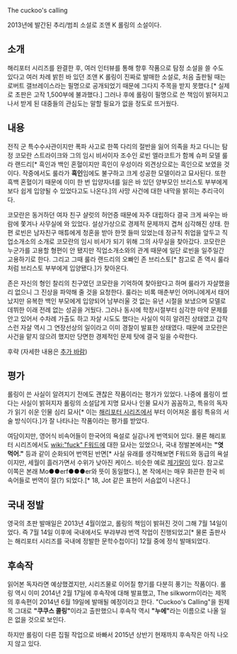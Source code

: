The cuckoo's calling

2013년에 발간된 추리/범죄 소설로 조앤 K 롤링의 소설이다.

== 소개 ==
해리포터 시리즈를 완결한 후, 여러 인터뷰를 통해 향후 작품으로 탐정 소설을 쓸 수도 있다고 여러 차례 밝힌 바 있던 조앤 K 롤링이 진짜로 발매한 소설로, 처음 출판될 때는 로버트 갤브레이스라는 필명으로 공개되었기 때문에 그다지 주목을 받지 못했다.[* 실제로 초판은 고작 1,500부에 불과했다.] 그러나 후에 롤링이 필명으로 쓴 책임이 밝혀지고 나서 받게 된 대중들의 관심도는 말할 필요가 없을 정도로 뜨거웠다.

== 내용 ==
전직 군 특수수사관이지만 폭파 사고로 한쪽 다리의 절반을 잃어 의족을 차고 다니는 탐정 코모란 스트라이크와 그의 임시 비서이자 조수인 로빈 엘라코트가 함께 슈퍼 모델 룰라 랜드리[* 흑인과 백인 혼혈이지만 흑인이 우성이라 외견상으로는 흑인으로 보였을 것이다. 작중에서도 룰라가 '''흑인'''임에도 불구하고 크게 성공한 모델이라고 묘사된다. 또한 흑백 혼혈이기 때문에 이미 한 번 입양자녀를 잃은 바 있던 양부모인 브리스토 부부에게 보다 쉽게 입양될 수 있었다고도 나온다.]의 사망 사건에 대한 내막을 밝히는 추리극이다.

코모란은 동거하던 여자 친구 샬럿의 허언증 때문에 자주 대립하다 결국 크게 싸우는 바람에 쫓겨나 사무실에 와 있었다. 설상가상으로 경제적 문제까지 겹쳐 심각해진 상태. 한편 로빈은 남자친구 매튜에게 청혼을 받아 한껏 들떠 있었는데 정규직 취업을 앞두고 직업소개소의 소개로 코모란의 임시 비서가 되기 위해 그의 사무실을 찾아갔다. 코모란은 누군가를 고용할 형편이 안 됐지만 직업소개소와의 관계 때문에 일단 로빈을 일주일간 고용하기로 한다. 그리고 그때 룰라 랜드리의 오빠인 존 브리스토[* 참고로 존 역시 룰라처럼 브리스토 부부에게 입양됐다.]가 찾아온다.

존은 자신의 형인 찰리의 친구였던 코모란을 기억하여 찾아왔다고 하며 룰라가 자살했을 리 없으니 그 진상을 파악해 줄 것을 요청한다. 룰라는 비록 매춘부인 어머니에게서 태어났지만 유복한 백인 부모에게 입양되어 남부러울 것 없는 유년 시절을 보냈으며 모델로 데뷔한 이래 전례 없는 성공을 거뒀다. 그러나 동시에 학창시절부터 심각한 마약 문제를 안고 있어서 수차례 가출도 하고 자살 시도도 했다는 사실이 익히 알려진 상태였고 갑작스런 자살 역시 그 연장선상의 일이라고 이미 경찰이 발표한 상태였다. 때문에 코모란은 사건을 맡지 않으려 했지만 당면한 경제적인 문제 탓에 결국 일을 수락한다.   

후략 (자세한 내용은 [[추가 바람]])

== 평가 ==
롤링이 쓴 사실이 알려지기 전에도 괜찮은 작품이라는 평가가 있었다. 나중에 롤링이 썼다는 사실이 밝혀지자 롤링의 소설답게 지명 묘사나 인물 묘사가 꼼꼼하고, 특유의 독자가 읽기 쉬운 인물 심리 묘사[* 이는 [[해리포터 시리즈]]에서 부터 이어져온 롤링 특유의 서술 방식이다.]가 잘 나타나는 작품이라는 평가를 받았다. 

여담이지만, 영어식 비속어들이 한국어의 욕설로 실감나게 번역되어 있다. 물론 해리포터 시리즈에서도 [[wiki:"fuck" F워드]]에 대한 묘사는 있었으나, 국내 정발본에서는 '''"엿 먹어."''' 등과 같이 순화되어 번역된 반면[* 사실 유래를 생각해보면 F워드와 동급의 욕설이지만, 세월이 흘러가면서 수위가 낮아진 케이스. 비슷한 예로 [[제기랄]]이 있다. 참고로 이쪽은 본래 Mo●●erf●●●er와 뜻이 동일했다.], 본 작에서는 매우 화끈한 한국 비속어들로 번역이 잘(?) 되었다.[* 18, Jot 같은 표현이 서슴없이 나온다.]

== 국내 정발 ==
영국의 초판 발매일은 2013년 4월이었고, 롤링의 책임이 밝혀진 것이 그해 7월 14일이었다. 즉 7월 14일 이후에 국내에서도 부랴부랴 번역 작업이 진행되었고[* 물론 출판사는 해리포터 시리즈를 국내에 정발한 문학수첩이다] 12월 중에 정식 발매되었다. 

== 후속작 ==
읽어본 독자라면 예상했겠지만, 시리즈물로 이어질 향기를 다분히 풍기는 작품이다. 롤링 역시 이미 2014년 2월 17일에 후속작에 대해 발표했고, The silkworm이라는 제목의 후속편이 2014년 6월 19일에 발매될 예정이라고 한다. "Cuckoo's Calling"을 원제목 그대로 '''"쿠쿠스 콜링"'''이라고 출판했으니 후속작 역시 '''"누에"'''라는 이름으로 나올 일은 없을 것으로 보인다.

하지만 롤링이 다른 집필 작업으로 바빠서 2015년 상반기 현재까지 후속작은 아직 나오지 않고 있다.

